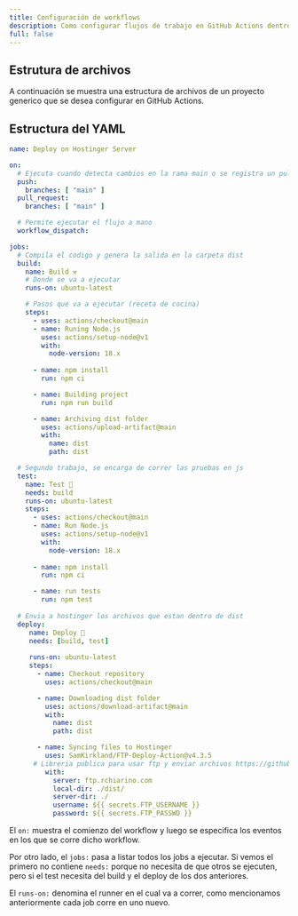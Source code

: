 ```yaml
---
title: Configuración de workflows
description: Como configurar flujos de trabajo en GitHub Actions dentro de un repositorio
full: false
---
```



## Estrutura de archivos

A continuación se muestra una estructura de archivos de un proyecto generico que se desea configurar en GitHub Actions.

<Files>
  <Folder name=".github" defaultOpen>
    <Folder name="workflows" defaultOpen>
      <File name="myFirstWorkflow.yml" />
      <File name="test.yml" />
      <File name="actions101.yml" />
      <File name="⋮" icon />
    </Folder>
  </Folder>
  <Folder name="src">
    <Folder name="___test___">
      <File name="nothingToSeeHere.test.js" />
      <File name="⋮" icon />
    </Folder>
    <File name="App.tsx" />
    <File name="⋮" icon />
  </Folder>
  <File name="⋮" icon />
  <File name="README.md" />
  <File name="package.json" />
</Files>

## Estructura del YAML

```YAML
name: Deploy on Hostinger Server

on:
  # Ejecuta cuando detecta cambios en la rama main o se registra un pull_req
  push:
    branches: [ "main" ]
  pull_request:
    branches: [ "main" ]

  # Permite ejecutar el flujo a mano
  workflow_dispatch:

jobs:
  # Compila el codigo y genera la salida en la carpeta dist
  build:
    name: Build ⚒️
    # Donde se va a ejecutar
    runs-on: ubuntu-latest

    # Pasos que va a ejecutar (receta de cocina)
    steps:
      - uses: actions/checkout@main
      - name: Runing Node.js
        uses: actions/setup-node@v1
        with:
          node-version: 18.x
          
      - name: npm install
        run: npm ci

      - name: Building project
        run: npm run build

      - name: Archiving dist folder
        uses: actions/upload-artifact@main
        with:
          name: dist
          path: dist

  # Segundo trabajo, se encarga de correr las pruebas en js
  test:
    name: Test 🧪
    needs: build
    runs-on: ubuntu-latest
    steps:
      - uses: actions/checkout@main
      - name: Run Node.js
        uses: actions/setup-node@v1
        with:
          node-version: 18.x
          
      - name: npm install
        run: npm ci

      - name: run tests
        run: npm test
        
  # Envia a hostinger los archivos que estan dentro de dist    
  deploy:
     name: Deploy 🚀
     needs: [build, test]
     
     runs-on: ubuntu-latest
     steps:
       - name: Checkout repository
         uses: actions/checkout@main

       - name: Downloading dist folder
         uses: actions/download-artifact@main
         with:
           name: dist
           path: dist

       - name: Syncing files to Hostinger
         uses: SamKirkland/FTP-Deploy-Action@v4.3.5
      # Libreria publica para usar ftp y enviar archivos https://github.com/SamKirkland/FTP-Deploy-Action
         with:
           server: ftp.rchiarino.com
           local-dir: ./dist/
           server-dir: ./
           username: ${{ secrets.FTP_USERNAME }}
           password: ${{ secrets.FTP_PASSWD }}
```

El `on:` muestra el comienzo del workflow y luego se especifica los eventos en los que se corre dicho workflow.

Por otro lado, el `jobs:` pasa a listar todos los jobs a ejecutar. Si vemos el primero no contiene `needs:` porque no necesita de que otros se ejecuten, pero si el test necesita del build y el deploy de los dos anteriores.

El `runs-on:` denomina el runner en el cual va a correr, como mencionamos anteriormente cada job corre en uno nuevo.
